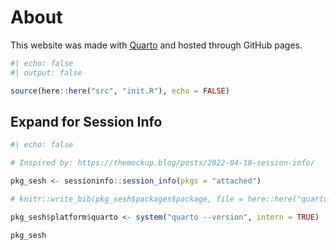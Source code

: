 # About {.unnumbered}

This website was made with [Quarto](https://quarto.org/) and hosted through GitHub pages.

```r
#| echo: false
#| output: false

source(here::here("src", "init.R"), echo = FALSE)
```

<!--[ Session info ]-->

:::{.callout-tip collapse="true"}

## Expand for Session Info

```r
#| echo: false

# Inspired by: https://themockup.blog/posts/2022-04-18-session-info/

pkg_sesh <- sessioninfo::session_info(pkgs = "attached")

# knitr::write_bib(pkg_sesh$packages$package, file = here::here("quarto", "packages.bib"), prefix = "")

pkg_sesh$platform$quarto <- system("quarto --version", intern = TRUE)

pkg_sesh
```

:::
